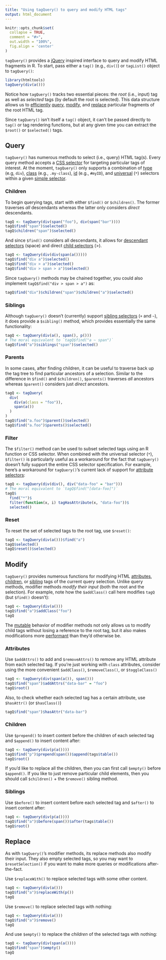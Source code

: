 ```yaml
---
title: "Using tagQuery() to query and modify HTML tags"
output: html_document
---
```


```r
knitr::opts_chunk$set(
  collapse = TRUE,
  comment = "#>",
  out.width = "100%",
  fig.align = 'center'
)
```

`tagQuery()` provides a [jQuery](https://jquery.com) inspired interface to query and modify HTML fragments in R. To start, pass either a `tag()` (e.g., `div()`) or `tagList()` object to `tagQuery()`:

```r
library(htmltools)
tagQuery(div(a()))
```

Notice how `tagQuery()` tracks two essential pieces: the _root_ (i.e., input) tag as well as _selected_ tags (by default the root is selected). This data structure allows us to [efficiently](#performance) [query](#query), [modify](#modify), and [replace](#replace) particular fragments of the root HTML tag.

Since `tagQuery()` isn't itself a `tag()` object, it can't be passed directly to `tag()` or tag rendering functions, but at any given time you can extract the `$root()` or `$selected()` tags.

## Query {#query}

`tagQuery()` has numerous methods to select (i.e., query) HTML tag(s). Every query method accepts a [CSS selector](https://developer.mozilla.org/en-US/docs/Learn/CSS/Building_blocks/Selectors) for targeting particular tags of interest. At the moment, `tagQuery()` only supports a combination of [type](https://www.w3.org/TR/CSS22/selector.html#type-selectors) (e.g, `div`), [class](https://www.w3.org/TR/CSS22/selector.html#class-html) (e.g., `.my-class`), [id](https://www.w3.org/TR/CSS22/selector.html#id-selectors) (e.g., `#myID`), and [universal](https://www.w3.org/TR/CSS22/selector.html#universal-selector) (`*`) selectors within a given [simple selector](https://www.w3.org/TR/CSS22/selector.html#selector-syntax).

### Children

To begin querying tags, start with either `$find()` or `$children()`. The former traverses _all_ descendants whereas the latter only considers _direct_ descendants.

```r
tagQ <- tagQuery(div(span("foo"), div(span("bar"))))
tagQ$find("span")$selected()
tagQ$children("span")$selected()
```

And since `$find()` considers all descendants, it allows for [descendant selectors](https://www.w3.org/TR/CSS22/selector.html#descendant-selectors) (space) and direct [child selectors](https://www.w3.org/TR/CSS22/selector.html#child-selectors) (>).

```r
tagQ <- tagQuery(div(div(span(a()))))
tagQ$find("div a")$selected()
tagQ$find("div > a")$selected()
tagQ$find("div > span > a")$selected()
```

Since `tagQuery()` methods may be chained together, you could also implement  `tagQ$find("div > span > a")` as:

```r
tagQ$find("div")$children("span")$children("a")$selected()
```

### Siblings

Although `tagQuery()` doesn't (currently) support [sibling selectors](https://www.w3schools.com/css/css_combinators.asp) (`+` and `~`), it does provide a `$sibling()` method, which provides essentially the same functionality:

```r
tagQ <- tagQuery(div(a(), span(), p()))
# The moral equivalent to `tagQ$find("a ~ span")`
tagQ$find("a")$siblings("span")$selected()
```

### Parents

In some cases, after finding children, it can be useful to traverse back up the tag tree to find particular ancestors of a selection. Similar to the difference in `$find()` and `$children()`, `$parents()` traverses _all_ ancestors whereas `$parent()` considers just _direct_ ancestors.

```r
tagQ <- tagQuery(
  div(
    div(a(class = "foo")),
    span(a())
  )
)
tagQ$find("a.foo")$parent()$selected()
tagQ$find("a.foo")$parents()$selected()
```

<!-- TODO: worth mentioning closest()? -->

### Filter

The `$filter()` method can be used to subset selected tags using an R function or CSS selector. When combined with the universal selector (`*`), `$filter()` is particularly useful as a workaround for the fact that `tagQuery()` doesn't fully support the entire CSS selector specification. For example, here's a workaround for `tagQuery()`'s current lack of support for [attribute selectors](https://www.w3.org/TR/CSS22/selector.html#attribute-selectors):

```r
tagQ <- tagQuery(div(div(), div("data-foo" = "bar")))
# The moral equivalent to `tagQ$find("[data-foo]")`
tagQ$
  find("*")$
  filter(function(x, i) tagHasAttribute(x, "data-foo"))$
  selected()
```

### Reset

To reset the set of selected tags to the root tag, use `$reset()`:

```r
tagQ <- tagQuery(div(a()))$find("a")
tagQ$selected()
tagQ$reset()$selected()
```


## Modify {#modify}

`tagQuery()` provides numerous functions for modifying HTML [attributes](#modify-attrs), [children](#modify-child), or [sibling](#modify-sibling) tags of the current query selection. Unlike query methods, modifier methods _modify their input_ (both the root and the selection). For example, note how the `$addClass()` call here modifies `tagQ` (but `$find()` doesn't):

```r
tagQ <- tagQuery(div(a()))
tagQ$find("a")$addClass("foo")
tagQ
```

The [mutable](https://en.wikipedia.org/wiki/Immutable_object) behavior of modifier methods not only allows us to modify child tags without losing a reference to the root tag, but it also makes modifications more  [performant](#performance) than they'd otherwise be.

### Attributes {#modify-attrs}

Use `$addAttrs()` to add and `$removeAttrs()` to remove any HTML attribute from each selected tag. If you're just working with `class` attributes, consider using the more convenient `$addClass()`, `$removeClass()`, or `$toggleClass()`

```r
tagQ <- tagQuery(div(span(a()), span()))
tagQ$find("span")$addAttrs("data-bar" = "foo")
tagQ$root()
```

Also, to check whether each selected tag has a certain attribute, use `$hasAttr()` (or `$hasClass()`)

```r
tagQ$find("span")$hasAttr("data-bar")
```

### Children {#modify-child}

Use `$prepend()` to insert content before the children of each selected tag and `$append()` to insert content after:

```r
tagQ <- tagQuery(div(p(a())))
tagQ$find("p")$prepend(span())$append(tags$table())
tagQ$root()
```

If you'd like to replace all the children, then you can first call `$empty()` before `$append()`. If you like to just remove particular child elements, then you should call `$children()` + the `$remove()` sibling method.

### Siblings {#modify-sibling}

Use `$before()` to insert content before each selected tag and `$after()` to insert content after:

```r
tagQ <- tagQuery(div(p(a())))
tagQ$find("a")$before(span())$after(tags$table())
tagQ$root()
```

## Replace {#replace}

As with `tagQuery()`'s modifier methods, its replace methods also modify their input. They also empty selected tags, so you may want to `$resetSelection()` if you want to make more queries or modifications after-the-fact. 

Use `$replaceWith()` to replace selected tags with some other content.

```r
tagQ <- tagQuery(div(a()))
tagQ$find("a")$replaceWith(p())
tagQ
```

Use `$remove()` to replace selected tags with nothing:

```r
tagQ <- tagQuery(div(a()))
tagQ$find("a")$remove()
tagQ
```

And use `$empty()` to replace the _children_ of the selected tags with nothing:

```r
tagQ <- tagQuery(div(span(a())))
tagQ$find("span")$empty()
tagQ
```


<!--
## Performance {#performance}

TODO: barret to fill this in
-->
